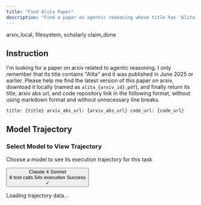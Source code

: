 ```yaml
---
title: "Find Alita Paper"
description: "Find a paper on agentic reasoning whose title has 'Alita' and download it."
---
```


<Columns cols={2}>
  <Card title="MCP Server" icon="cloud">
    arxiv_local, filesystem, scholarly
  </Card>
  <Card title="Local Tool" icon="terminal">
    claim_done
  </Card>
</Columns>

## Instruction

I'm looking for a paper on arxiv related to agentic reasoning. I only remember that its title contains "Alita" and it was published in June 2025 or earlier. Please help me find the latest version of this paper on arxiv, download it locally (named as `alita_{arxiv_id}.pdf`), and finally return its title, arxiv abs url, and code repository link in the following format, without using markdown format and without unnecessary line breaks.

```
title: {title} arxiv_abs_url: {arxiv_abs_url} code_url: {code_url}
```

## Model Trajectory

<div className="model-selector">
  <div className="selector-header">
    <h3>Select Model to View Trajectory</h3>
    <p>Choose a model to see its execution trajectory for this task</p>
  </div>
  
  <div className="model-options">
    <button className="model-option active" data-model="claude4">
      <div className="model-info">
        <div className="model-name">Claude 4 Sonnet</div>
        <div className="model-stats">
          <span className="stat">8 tool calls</span>
          <span className="stat">54s execution</span>
          <span className="stat">Success</span>
        </div>
      </div>
      <div className="model-status success">✓</div>
    </button>
  </div>
</div>

<div className="trajectory-container" id="trajectory-display">
  <div className="loading-message">
    <p>Loading trajectory data...</p>
  </div>
</div>

<style jsx>{`
  .model-selector {
    margin: 2rem 0;
    padding: 1.5rem;
    background: linear-gradient(135deg, #f8fafc 0%, #f1f5f9 100%);
    border-radius: 16px;
    border: 1px solid #e2e8f0;
    box-shadow: 0 4px 12px rgba(0, 0, 0, 0.05);
  }

  .selector-header h3 {
    margin: 0 0 0.5rem 0;
    color: #1e293b;
    font-size: 1.25rem;
    font-weight: 600;
  }

  .selector-header p {
    margin: 0 0 1.5rem 0;
    color: #64748b;
    font-size: 0.875rem;
  }

  .model-options {
    display: flex;
    flex-direction: column;
    gap: 0.75rem;
  }

  .model-option {
    display: flex;
    align-items: center;
    justify-content: space-between;
    padding: 1rem 1.25rem;
    background: white;
    border: 2px solid #e2e8f0;
    border-radius: 12px;
    cursor: pointer;
    transition: all 0.2s ease;
    text-align: left;
    width: 100%;
  }

  .model-option:hover {
    border-color: #3b82f6;
    box-shadow: 0 4px 12px rgba(59, 130, 246, 0.1);
  }

  .model-option.active {
    border-color: #3b82f6;
    background: linear-gradient(135deg, rgba(59, 130, 246, 0.05), rgba(147, 197, 253, 0.05));
    box-shadow: 0 4px 12px rgba(59, 130, 246, 0.15);
  }

  .model-info {
    flex: 1;
  }

  .model-name {
    font-weight: 600;
    color: #1e293b;
    font-size: 1rem;
    margin-bottom: 0.25rem;
  }

  .model-stats {
    display: flex;
    gap: 1rem;
    font-size: 0.75rem;
    color: #64748b;
  }

  .stat {
    background: #f1f5f9;
    padding: 0.25rem 0.5rem;
    border-radius: 6px;
    font-weight: 500;
  }

  .model-status {
    width: 32px;
    height: 32px;
    border-radius: 50%;
    display: flex;
    align-items: center;
    justify-content: center;
    font-weight: 700;
    font-size: 1rem;
  }

  .model-status.success {
    background: #10b981;
    color: white;
  }

  .loading-message {
    text-align: center;
    padding: 3rem;
    color: #64748b;
    font-style: italic;
  }

  .trajectory-container {
    margin: 2.5rem 0;
    padding: 2rem;
    background: linear-gradient(135deg, #f8fafc 0%, #f1f5f9 100%);
    border-radius: 20px;
    border: 1px solid rgba(226, 232, 240, 0.8);
    box-shadow: 
      0 10px 25px rgba(0, 0, 0, 0.08),
      0 4px 12px rgba(0, 0, 0, 0.04),
      inset 0 1px 0 rgba(255, 255, 255, 0.8);
    position: relative;
    overflow: hidden;
  }

  .trajectory-container::before {
    content: '';
    position: absolute;
    top: 0;
    left: 0;
    right: 0;
    height: 4px;
    background: linear-gradient(90deg, #3b82f6, #8b5cf6, #06b6d4, #10b981);
    border-radius: 20px 20px 0 0;
  }

  .trajectory-step {
    margin-bottom: 2rem;
    padding: 1.5rem;
    background: rgba(255, 255, 255, 0.9);
    border-radius: 16px;
    border-left: 5px solid #3b82f6;
    box-shadow: 
      0 8px 25px rgba(0, 0, 0, 0.06),
      0 3px 10px rgba(0, 0, 0, 0.04);
    backdrop-filter: blur(10px);
    transition: all 0.3s cubic-bezier(0.4, 0, 0.2, 1);
    position: relative;
  }

  .trajectory-step:hover {
    transform: translateY(-2px);
    box-shadow: 
      0 12px 35px rgba(0, 0, 0, 0.1),
      0 5px 15px rgba(0, 0, 0, 0.06);
  }

  .trajectory-step.final {
    border-left-color: #10b981;
    background: linear-gradient(135deg, rgba(240, 253, 244, 0.9), rgba(236, 253, 245, 0.9));
    box-shadow: 
      0 8px 25px rgba(16, 185, 129, 0.15),
      0 3px 10px rgba(16, 185, 129, 0.1);
  }

  .trajectory-step.final:hover {
    box-shadow: 
      0 12px 35px rgba(16, 185, 129, 0.2),
      0 5px 15px rgba(16, 185, 129, 0.15);
  }

  .step-header {
    display: flex;
    align-items: center;
    margin-bottom: 1rem;
  }

  .step-number {
    width: 40px;
    height: 40px;
    border-radius: 50%;
    background: linear-gradient(135deg, #3b82f6, #1d4ed8);
    color: white;
    display: flex;
    align-items: center;
    justify-content: center;
    font-weight: 700;
    font-size: 16px;
    margin-right: 16px;
    box-shadow: 
      0 4px 12px rgba(59, 130, 246, 0.3),
      0 2px 6px rgba(59, 130, 246, 0.2);
    position: relative;
  }

  .step-number::before {
    content: '';
    position: absolute;
    inset: -2px;
    border-radius: 50%;
    background: linear-gradient(135deg, #3b82f6, #1d4ed8);
    z-index: -1;
    opacity: 0.3;
    filter: blur(8px);
  }

  .trajectory-step.final .step-number {
    background: linear-gradient(135deg, #10b981, #059669);
    box-shadow: 
      0 4px 12px rgba(16, 185, 129, 0.3),
      0 2px 6px rgba(16, 185, 129, 0.2);
  }

  .trajectory-step.final .step-number::before {
    background: linear-gradient(135deg, #10b981, #059669);
  }

  .step-title {
    font-weight: 700;
    color: #1e293b;
    font-size: 18px;
    letter-spacing: -0.025em;
  }

  .step-content {
    margin-left: 56px;
  }

  .thinking, .tool-call, .tool-result, .final-output {
    margin-bottom: 1rem;
    padding: 1rem 1.25rem;
    border-radius: 12px;
    backdrop-filter: blur(5px);
    transition: all 0.2s ease;
  }

  .thinking {
    background: linear-gradient(135deg, rgba(254, 243, 199, 0.8), rgba(252, 233, 106, 0.6));
    border-left: 4px solid #f59e0b;
    box-shadow: 0 4px 12px rgba(245, 158, 11, 0.15);
  }

  .tool-call {
    background: linear-gradient(135deg, rgba(219, 234, 254, 0.8), rgba(147, 197, 253, 0.6));
    border-left: 4px solid #3b82f6;
    box-shadow: 0 4px 12px rgba(59, 130, 246, 0.15);
  }

  .tool-result {
    background: linear-gradient(135deg, rgba(240, 253, 244, 0.8), rgba(134, 239, 172, 0.6));
    border-left: 4px solid #10b981;
    box-shadow: 0 4px 12px rgba(16, 185, 129, 0.15);
  }

  .final-output {
    background: linear-gradient(135deg, rgba(240, 249, 255, 0.8), rgba(125, 211, 252, 0.6));
    border-left: 4px solid #0ea5e9;
    box-shadow: 0 4px 12px rgba(14, 165, 233, 0.15);
  }

  .tool-params {
    margin-top: 0.75rem;
    padding: 0.75rem 1rem;
    background: rgba(59, 130, 246, 0.1);
    border-radius: 8px;
    font-family: 'SF Mono', 'Monaco', 'Inconsolata', 'Roboto Mono', monospace;
    font-size: 13px;
    border: 1px solid rgba(59, 130, 246, 0.2);
    backdrop-filter: blur(5px);
  }

  .output-format {
    margin-top: 0.75rem;
    padding: 1rem 1.25rem;
    background: linear-gradient(135deg, #1e293b, #334155);
    color: #e2e8f0;
    border-radius: 12px;
    font-family: 'SF Mono', 'Monaco', 'Inconsolata', 'Roboto Mono', monospace;
    font-size: 14px;
    line-height: 1.6;
    box-shadow: 
      0 8px 25px rgba(30, 41, 59, 0.3),
      inset 0 1px 0 rgba(255, 255, 255, 0.1);
    border: 1px solid rgba(71, 85, 105, 0.3);
  }

  .output-format code {
    background: none;
    color: inherit;
    padding: 0;
  }

  /* 响应式设计 */
  @media (max-width: 768px) {
    .model-option {
      padding: 0.875rem 1rem;
    }
    
    .model-stats {
      flex-direction: column;
      gap: 0.5rem;
    }
    
    .trajectory-container {
      margin: 1.5rem 0;
      padding: 1.5rem;
    }
    
    .trajectory-step {
      padding: 1.25rem;
    }
    
    .step-content {
      margin-left: 0;
      margin-top: 1rem;
    }
    
    .step-number {
      width: 36px;
      height: 36px;
      font-size: 14px;
    }
  }
`}</style>

<script>
{`
  // 动态加载模型轨迹数据
  async function loadModelTrajectory(modelName) {
    try {
      const response = await fetch(\`/docs/tasks/research_helper/10/\${modelName}.json\`);
      if (!response.ok) {
        console.warn(\`No trajectory data found for \${modelName}\`);
        return null;
      }
      const data = await response.json();
      return data;
    } catch (error) {
      console.warn(\`Error loading trajectory for \${modelName}:\`, error);
      return null;
    }
  }

  // 解析工具调用并生成轨迹步骤
  function parseTrajectoryData(data) {
    if (!data || !data.messages) return { steps: [], finalOutput: '' };
    
    const steps = [];
    let finalOutput = '';
    
    for (const message of data.messages) {
      if (message.role === 'assistant' && message.tool_calls) {
        for (const toolCall of message.tool_calls) {
          const functionName = toolCall.function.name;
          const args = JSON.parse(toolCall.function.arguments);
          
          // 查找对应的工具响应
          const toolResponse = data.messages.find(msg => 
            msg.role === 'tool' && msg.tool_call_id === toolCall.id
          );
          
          steps.push({
            title: getStepTitle(functionName),
            toolCall: {
              name: functionName,
              args: args
            },
            result: toolResponse ? JSON.parse(toolResponse.content) : null
          });
        }
      } else if (message.role === 'assistant' && message.content && !message.tool_calls) {
        // 提取最终输出
        const content = message.content;
        if (content.includes('title:') && content.includes('arxiv_abs_url:') && content.includes('code_url:')) {
          finalOutput = content.replace(/\n/g, '<br/>');
        }
      }
    }
    
    return { steps, finalOutput };
  }

  // 根据工具名称生成步骤标题
  function getStepTitle(functionName) {
    const titleMap = {
      'arxiv_local-search_papers': 'Search arXiv',
      'arxiv_local-download_paper': 'Download Paper',
      'filesystem-move_file': 'Rename File',
      'filesystem-list_directory': 'Check Files',
      'scholarly-search-arxiv': 'Search Scholarly'
    };
    return titleMap[functionName] || 'Tool Call';
  }

  // 渲染轨迹步骤
  function renderTrajectorySteps(steps, finalOutput) {
    const container = document.getElementById('trajectory-display');
    if (!container) return;
    
    let html = '';
    
    // 添加初始思考步骤
    html += \`
      <div className="trajectory-step">
        <div className="step-header">
          <div className="step-number">1</div>
          <div className="step-title">Initial Analysis</div>
        </div>
        <div className="step-content">
          <div className="thinking">
            <strong>🤔 Thinking:</strong> I'll help you find the paper related to "Alita" and agentic reasoning on arXiv. Let me search for it first.
          </div>
        </div>
      </div>
    \`;
    
    // 渲染工具调用步骤
    steps.forEach((step, index) => {
      html += \`
        <div className="trajectory-step">
          <div className="step-header">
            <div className="step-number">\${index + 2}</div>
            <div className="step-title">\${step.title}</div>
          </div>
          <div className="step-content">
            <div className="tool-call">
              <strong>🔧 Tool Call:</strong> \${step.toolCall.name}
              <div className="tool-params">
                <code>\${JSON.stringify(step.toolCall.args, null, 2)}</code>
              </div>
            </div>
            \${step.result ? \`
              <div className="tool-result">
                <strong>📄 Result:</strong> \${formatResult(step.result)}
              </div>
            \` : ''}
          </div>
        </div>
      \`;
    });
    
    // 添加最终输出步骤
    html += \`
      <div className="trajectory-step final">
        <div className="step-header">
          <div className="step-number">✓</div>
          <div className="step-title">Task Completed</div>
        </div>
        <div className="step-content">
          <div className="final-output">
            <strong>🎯 Final Output:</strong>
            <div className="output-format">
              <code>\${finalOutput}</code>
            </div>
          </div>
        </div>
      </div>
    \`;
    
    container.innerHTML = html;
  }

  // 格式化结果
  function formatResult(result) {
    if (typeof result === 'object') {
      if (result.total_results !== undefined) {
        return \`Found \${result.total_results} papers\`;
      }
      if (result.status) {
        return \`Status: \${result.status}\`;
      }
      return JSON.stringify(result).substring(0, 100) + '...';
    }
    return result.toString();
  }

  // 模型选择事件处理
  document.addEventListener('DOMContentLoaded', function() {
    const modelOptions = document.querySelectorAll('.model-option');
    
    modelOptions.forEach(option => {
      option.addEventListener('click', async function() {
        // 移除所有活跃状态
        modelOptions.forEach(opt => opt.classList.remove('active'));
        
        // 添加活跃状态到当前选项
        this.classList.add('active');
        
        // 获取模型名称
        const modelName = this.dataset.model;
        
        // 加载并渲染轨迹数据
        const data = await loadModelTrajectory(modelName);
        if (data) {
          const { steps, finalOutput } = parseTrajectoryData(data);
          renderTrajectorySteps(steps, finalOutput);
        }
      });
    });
    
    // 默认加载第一个模型的数据
    const firstModel = document.querySelector('.model-option.active');
    if (firstModel) {
      firstModel.click();
    }
  });
`}
</script>